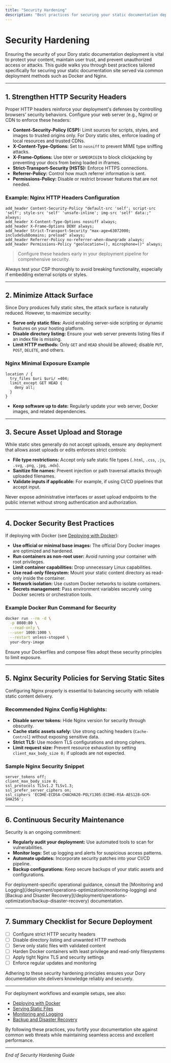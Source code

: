```yaml
---
title: "Security Hardening"
description: "Best practices for securing your static documentation deployment—lock down HTTP headers, minimize attack surface, restrict asset upload, and use security policies for Docker and Nginx."
---
```


# Security Hardening

Ensuring the security of your Dory static documentation deployment is vital to protect your content, maintain user trust, and prevent unauthorized access or attacks. This guide walks you through best practices tailored specifically for securing your static documentation site served via common deployment methods such as Docker and Nginx.

---

## 1. Strengthen HTTP Security Headers

Proper HTTP headers reinforce your deployment's defenses by controlling browsers' security behaviors. Configure your web server (e.g., Nginx) or CDN to enforce these headers:

- **Content-Security-Policy (CSP):** Limit sources for scripts, styles, and images to trusted origins only. For Dory static sites, enforce loading of local resources and trusted CDNs.
- **X-Content-Type-Options:** Set to `nosniff` to prevent MIME type sniffing attacks.
- **X-Frame-Options:** Use `DENY` or `SAMEORIGIN` to block clickjacking by preventing your docs from being loaded in iframes.
- **Strict-Transport-Security (HSTS):** Enforce HTTPS connections.
- **Referrer-Policy:** Control how much referrer information is sent.
- **Permissions-Policy:** Disable or restrict browser features that are not needed.

### Example: Nginx HTTP Headers Configuration
```nginx
add_header Content-Security-Policy "default-src 'self'; script-src 'self'; style-src 'self' 'unsafe-inline'; img-src 'self' data:;" always;
add_header X-Content-Type-Options nosniff always;
add_header X-Frame-Options DENY always;
add_header Strict-Transport-Security "max-age=63072000; includeSubDomains; preload" always;
add_header Referrer-Policy no-referrer-when-downgrade always;
add_header Permissions-Policy "geolocation=(), microphone=()" always;
```

> Configure these headers early in your deployment pipeline for comprehensive security.

<Note>
Always test your CSP thoroughly to avoid breaking functionality, especially if embedding external scripts or styles.
</Note>

---

## 2. Minimize Attack Surface

Since Dory produces fully static sites, the attack surface is naturally reduced. However, to maximize security:

- **Serve only static files:** Avoid enabling server-side scripting or dynamic features on your hosting platform.
- **Disable directory listing:** Ensure your web server prevents listing files if an index file is missing.
- **Limit HTTP methods:** Only `GET` and `HEAD` should be allowed; disable `PUT`, `POST`, `DELETE`, and others.

### Nginx Minimal Exposure Example
```nginx
location / {
  try_files $uri $uri/ =404;
  limit_except GET HEAD {
    deny all;
  }
}
```

- **Keep software up to date:** Regularly update your web server, Docker images, and related dependencies.

---

## 3. Secure Asset Upload and Storage

While static sites generally do not accept uploads, ensure any deployment that allows asset uploads or edits enforces strict controls:

- **File type restrictions:** Accept only safe static file types (`.html`, `.css`, `.js`, `.svg`, `.png`, `.jpg`, `.mdx`).
- **Sanitize file names:** Prevent injection or path traversal attacks through uploaded filenames.
- **Validate inputs if applicable:** For example, if using CI/CD pipelines that accept input.

<Warning>
Never expose administrative interfaces or asset upload endpoints to the public internet without strong authentication and authorization.
</Warning>

---

## 4. Docker Security Best Practices

If deploying with Docker (see [Deploying with Docker](/deployment/docker-cloud/docker-image-build)):

- **Use official or minimal base images:** The official Dory Docker images are optimized and hardened.
- **Run containers as non-root user:** Avoid running your container with root privileges.
- **Limit container capabilities:** Drop unnecessary Linux capabilities.
- **Use read-only filesystem:** Mount your static content directory as read-only inside the container.
- **Network isolation:** Use custom Docker networks to isolate containers.
- **Secrets management:** Pass environment variables securely using Docker secrets or orchestration tools.

### Example Docker Run Command for Security
```bash
docker run --rm -d \
  -p 8080:80 \
  --read-only \
  --user 1000:1000 \
  --restart unless-stopped \
  your-dory-image
```

<Check>
Ensure your Dockerfiles and compose files adopt these security principles to limit exposure.
</Check>

---

## 5. Nginx Security Policies for Serving Static Sites

Configuring Nginx properly is essential to balancing security with reliable static content delivery.

### Recommended Nginx Config Highlights:

- **Disable server tokens:** Hide Nginx version for security through obscurity.
- **Cache static assets safely:** Use strong caching headers (`Cache-Control`) without exposing sensitive data.
- **Strict TLS:** Use modern TLS configurations and strong ciphers.
- **Limit request size:** Prevent resource exhaustion by setting `client_max_body_size 0;` if uploads are not expected.

### Sample Nginx Security Snippet
```nginx
server_tokens off;
client_max_body_size 0;
ssl_protocols TLSv1.2 TLSv1.3;
ssl_prefer_server_ciphers on;
ssl_ciphers 'ECDHE-ECDSA-CHACHA20-POLY1305:ECDHE-RSA-AES128-GCM-SHA256';
```

---

## 6. Continuous Security Maintenance

Security is an ongoing commitment:

- **Regularly audit your deployment:** Use automated tools to scan for vulnerabilities.
- **Monitor logs:** Set up logging and alerts for suspicious access patterns.
- **Automate updates:** Incorporate security patches into your CI/CD pipeline.
- **Backup configurations:** Keep secure backups of your static assets and configurations.

<Info>
For deployment-specific operational guidance, consult the [Monitoring and Logging](/deployment/operations-optimization/monitoring-logging) and [Backup and Disaster Recovery](/deployment/operations-optimization/backup-disaster-recovery) documentation.
</Info>

---

## 7. Summary Checklist for Secure Deployment

- [ ] Configure strict HTTP security headers
- [ ] Disable directory listing and unwanted HTTP methods
- [ ] Serve only static files with validated content
- [ ] Harden Docker containers with least privilege and read-only filesystems
- [ ] Apply tight Nginx TLS and security settings
- [ ] Enforce regular updates and monitoring

Adhering to these security hardening principles ensures your Dory documentation site delivers knowledge reliably and securely.

---

For deployment workflows and example setups, see also:

- [Deploying with Docker](/deployment/docker-cloud/docker-image-build)
- [Serving Static Files](/deployment/getting-started-production/serving-static-files)
- [Monitoring and Logging](/deployment/operations-optimization/monitoring-logging)
- [Backup and Disaster Recovery](/deployment/operations-optimization/backup-disaster-recovery)

By following these practices, you fortify your documentation site against common web threats while maintaining seamless access and excellent performance.

---

_End of Security Hardening Guide_